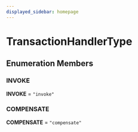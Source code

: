```yaml
---
displayed_sidebar: homepage
---
```



# TransactionHandlerType

## Enumeration Members

### INVOKE

 **INVOKE** = `"invoke"`

### COMPENSATE

 **COMPENSATE** = `"compensate"`
